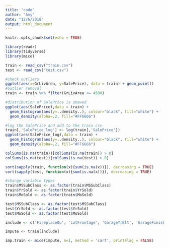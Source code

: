 ```yaml
---
title: "code"
author: "Amy"
date: "12/6/2018"
output: html_document
---
```


```r
knitr::opts_chunk$set(echo = TRUE)
```

```r
library(readr)
library(tidyverse)
library(mice)
```

```r
train <- read_csv("train.csv")
test <- read_csv("test.csv")
```

```r
#check outliers
ggplot(aes(x=GrLivArea, y=SalePrice), data = train) + geom_point()
#outlier removal
train <- train %>% filter(GrLivArea <= 4500)
```

```r
#distribution of SalePrice is skewed
ggplot(aes(SalePrice),data = train) + 
  geom_histogram(aes(y=..density..), colour="black", fill="white") +
  geom_density(alpha=.2, fill="#FF6666")

#log the SalePrice and add to the train csv
train[,'SalePrice_log'] <- log(train[,'SalePrice'])
ggplot(aes(SalePrice_log),data = train) + 
  geom_histogram(aes(y=..density..), colour="black", fill="white") +
  geom_density(alpha=.2, fill="#FF6666")
```

```r
colSums(is.na(train))[colSums(is.na(train)) > 0]
colSums(is.na(test))[colSums(is.na(test)) > 0]

sort(sapply(train, function(x){sum(is.na(x))}), decreasing = TRUE)
sort(sapply(test, function(x){sum(is.na(x))}), decreasing = TRUE)
```

```r
#change variable types
train$MSSubClass <- as.factor(train$MSSubClass)
train$YrSold <- as.factor(train$YrSold)
train$MoSold <- as.factor(train$MoSold)

test$MSSubClass <- as.factor(test$MSSubClass)
test$YrSold <- as.factor(test$YrSold)
test$MoSold <- as.factor(test$MoSold)
```

```r
include <- c('FireplaceQu', 'LotFrontage', 'GarageYrBlt', 'GarageFinish', 'GarageQual', 'GarageCond', 'GarageType', 'BsmtCond', 'BsmtQual', 'BsmtExposure', 'BsmtFinType1', 'BsmtFinType2', 'MasVnrType', 'MasVnrArea', 'MSZoning', 'Utilities', 'BsmtFullBath', 'BsmtHalfBath', 'Functional', 'Exterior1st', 'Exterior2nd', 'BsmtFinSF1', 'BsmtFinSF2', 'BsmtUnfSF', 'TotalBsmtSF', 'KitchenQual', 'GarageCars', 'GarageArea', 'SaleType')

impute <- train[include]
```

```r
imp.train <- mice(impute, m=1, method = 'cart', printFlag = FALSE)
```













